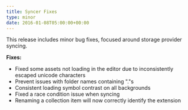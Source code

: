 ```yaml
---
title: Syncer Fixes
type: minor
date: 2016-01-08T05:00:00+00:00
---
```


This release includes minor bug fixes, focused around storage provider syncing.

**Fixes:**

* Fixed some assets not loading in the editor due to inconsistently escaped unicode characters
* Prevent issues with folder names containing "."s
* Consistent loading symbol contrast on all backgrounds
* Fixed a race condition issue when syncing
* Renaming a collection item will now correctly identify the extension